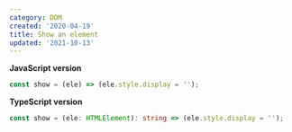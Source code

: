 ```yaml
---
category: DOM
created: '2020-04-19'
title: Show an element
updated: '2021-10-13'
---
```


**JavaScript version**

```js show.js
const show = (ele) => (ele.style.display = '');
```

**TypeScript version**

```ts show.ts
const show = (ele: HTMLElement): string => (ele.style.display = '');
```
